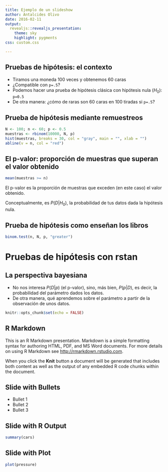 ```yaml
---
title: Ejemplo de un slideshow
author: Antalcides Olivo
date: 2016-02-11
output: 
  revealjs::revealjs_presentation:
    theme: sky
    highlight: pygments
css: custom.css

---
```


## Pruebas de hipótesis: el contexto

- Tiramos una moneda 100 veces y obtenemos 60 caras
- ¿Compatible con `p=.5`?
- Podemos hacer una prueba de hipótesis clásica con hipótesis nula ($H_0$): `p=0.5`
- De otra manera: ¿cómo de raras son 60 caras en 100 tiradas si `p=.5`?


## Prueba de hipótesis mediante remuestreos

```r
N <- 100; n <- 60; p <- 0.5
muestras <- rbinom(10000, N, p)
hist(muestras, breaks = 30, col = "gray", main = "", xlab = "")
abline(v = n, col = "red")
```


## El p-valor: proporción de muestras que superan el valor obtenido

```r
mean(muestras >= n)
```

El p-valor es la proporción de muestras que exceden (en este caso) el valor obtenido.

Conceptualmente, es $P(D|H_0)$, la probabilidad de tus datos dada la hipótesis nula.


## Prueba de hipótesis como enseñan los libros

```r
binom.test(n, N, p, "greater")
```



# Pruebas de hipótesis con rstan


## La perspectiva bayesiana

- No nos interesa $P(D | p)$ (el p-valor), sino, más bien, $P(p|D)$, es decir, la probabilidad del parámetro dados los datos.
- De otra manera, qué aprendemos sobre el parámetro a partir de la observación de unos datos.
```r
knitr::opts_chunk$set(echo = FALSE)
```

## R Markdown

This is an R Markdown presentation. Markdown is a simple formatting syntax for authoring HTML, PDF, and MS Word documents. For more details on using R Markdown see <http://rmarkdown.rstudio.com>.

When you click the **Knit** button a document will be generated that includes both content as well as the output of any embedded R code chunks within the document.

## Slide with Bullets

- Bullet 1
- Bullet 2
- Bullet 3

## Slide with R Output

```r
summary(cars)
```

## Slide with Plot

```r
plot(pressure)
```

